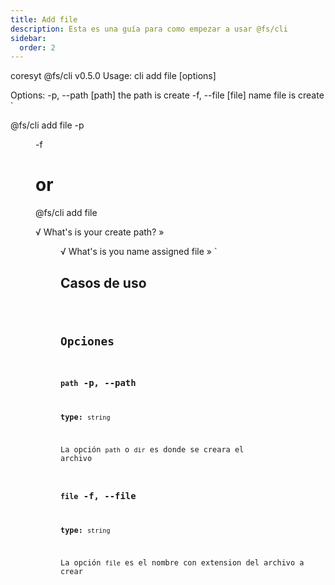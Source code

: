 ```yaml
---
title: Add file
description: Esta es una guía para como empezar a usar @fs/cli
sidebar:
  order: 2
---
```


coresyt @fs/cli v0.5.0
Usage: cli add file [options]

Options:
  -p, --path [path]  the path is create
  -f, --file [file]  name file is create
`

@fs/cli add file -p <dir> -f <file>

# or

@fs/cli add file

√ What's is your create path? » <dir>
√ What's is you name assigned file » <file>
`

## Casos de uso
<Code code={ShowCases} lang="bash" title="Terminal" ins={SCSuccess} />

## Opciones

### `path` -p, --path
**type:** `string`

La opción `path` o `dir` es donde se creara el archivo

### `file` -f, --file
**type:** `string`

La opción `file` es el nombre con extension del archivo a crear
